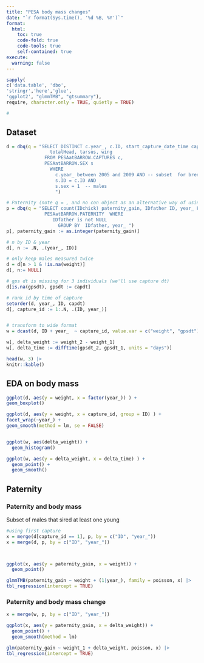 ```yaml
---
title: "PESA body mass changes"
date: "`r format(Sys.time(), '%d %B, %Y')`"
format: 
  html:
    toc: true
    code-fold: true
    code-tools: true
    self-contained: true
execute:
  warning: false
---
```


```r

sapply(
c('data.table', 'dbo',
'stringr','here','glue', 
'ggplot2', "glmmTMB", "gtsummary"),
require, character.only = TRUE, quietly = TRUE)

# 


```

## Dataset
```r

d = dbq(q = "SELECT DISTINCT c.year_, c.ID, start_capture_date_time capdt, gps_date_time gpsdt, weight, 
                totalHead, tarsus, wing  
              FROM PESAatBARROW.CAPTURES c, 
              PESAatBARROW.SEX s
                WHERE
                  c.year_ between 2005 and 2009 AND -- subset  for breeding study seasons
                  s.ID = c.ID AND
                  s.sex = 1  -- males
                  ")

# Paternity (note q = , and no con object as an alternative way of using dbq)
p = dbq(q = "SELECT count(IDchick) paternity_gain, IDfather ID, year_ FROM 
              PESAatBARROW.PATERNITY  WHERE
                 IDfather is not NULL  
                   GROUP BY  IDfather, year_ ")
p[, paternity_gain := as.integer(paternity_gain)]

# n by ID & year
d[, n := .N, .(year_, ID)]

# only keep males measured twice
d = d[n > 1 & !is.na(weight)]
d[, n:= NULL]

# gps dt is missing for 3 individuals (we'll use capture dt)
d[is.na(gpsdt), gpsdt := capdt]

# rank id by time of capture
setorder(d, year_, ID, capdt)
d[, capture_id := 1:.N, .(ID, year_)]


# transform to wide format
w = dcast(d, ID + year_  ~ capture_id, value.var = c("weight", "gpsdt") )

w[, delta_weight := weight_2 - weight_1]
w[, delta_time := difftime(gpsdt_2, gpsdt_1, units = "days")]

head(w, 3) |>
knitr::kable()


```
## EDA on body mass
```r

ggplot(d, aes(y = weight, x = factor(year_)) ) + 
geom_boxplot()

ggplot(d, aes(y = weight, x = capture_id, group = ID) ) + 
facet_wrap(~year_) + 
geom_smooth(method = lm, se = FALSE)


ggplot(w, aes(delta_weight)) +
  geom_histogram()

ggplot(w, aes(y = delta_weight, x = delta_time) ) +
  geom_point() + 
  geom_smooth()


```

## Paternity



### Paternity and body mass
Subset of males that sired at least one young

```r
#using first capture
x = merge(d[capture_id == 1], p, by = c("ID", "year_"))
x = merge(d, p, by = c("ID", "year_"))



ggplot(x, aes(y = paternity_gain, x = weight)) +
  geom_point() 

glmmTMB(paternity_gain ~ weight + (1|year_), family = poisson, x) |>
tbl_regression(intercept = TRUE)

```



### Paternity and body mass change

```r
x = merge(w, p, by = c("ID", "year_"))

ggplot(x, aes(y = paternity_gain, x = delta_weight)) +
  geom_point() +
  geom_smooth(method = lm)

glm(paternity_gain ~ weight_1 + delta_weight, poisson, x) |>
tbl_regression(intercept = TRUE)

```
